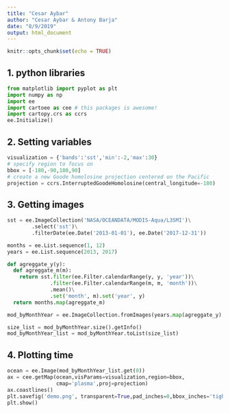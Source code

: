 ```yaml
---
title: "Cesar Aybar"
author: "Cesar Aybar & Antony Barja"
date: "8/9/2019"
output: html_document
---
```


```r
knitr::opts_chunk$set(echo = TRUE)
```

## 1. python libraries

```python
from matplotlib import pyplot as plt
import numpy as np
import ee
import cartoee as cee # this packages is awesome!
import cartopy.crs as ccrs
ee.Initialize()
```

## 2. Setting variables

```python
visualization = {'bands':'sst','min':-2,'max':30}
# specify region to focus on
bbox = [-180,-90,180,90]
# create a new Goode homolosine projection centered on the Pacific
projection = ccrs.InterruptedGoodeHomolosine(central_longitude=-180)
```

## 3. Getting images

```python
sst = ee.ImageCollection('NASA/OCEANDATA/MODIS-Aqua/L3SMI')\
        .select('sst')\
        .filterDate(ee.Date('2013-01-01'), ee.Date('2017-12-31'))

months = ee.List.sequence(1, 12)
years = ee.List.sequence(2013, 2017)

def agreggate_y(y):
  def agreggate_m(m):
    return sst.filter(ee.Filter.calendarRange(y, y, 'year'))\
              .filter(ee.Filter.calendarRange(m, m, 'month'))\
              .mean()\
              .set('month', m).set('year', y)
  return months.map(agreggate_m)

mod_byMonthYear = ee.ImageCollection.fromImages(years.map(agreggate_y).flatten())

size_list = mod_byMonthYear.size().getInfo()
mod_byMonthYear_list = mod_byMonthYear.toList(size_list)
```

## 4. Plotting time

```python
ocean = ee.Image(mod_byMonthYear_list.get(0))
ax = cee.getMap(ocean,visParams=visualization,region=bbox,
                cmap='plasma',proj=projection)
ax.coastlines()
plt.savefig('demo.png', transparent=True,pad_inches=0,bbox_inches='tight')
plt.show()
```
